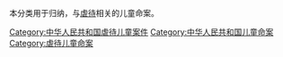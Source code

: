 本分类用于归纳，与[[虐待|虐待]]相关的儿童命案。

[[Category:中华人民共和国虐待儿童案件|Category:中华人民共和国虐待儿童案件]]
[[Category:中华人民共和国儿童命案|Category:中华人民共和国儿童命案]]
[[Category:虐待儿童命案|Category:虐待儿童命案]]
